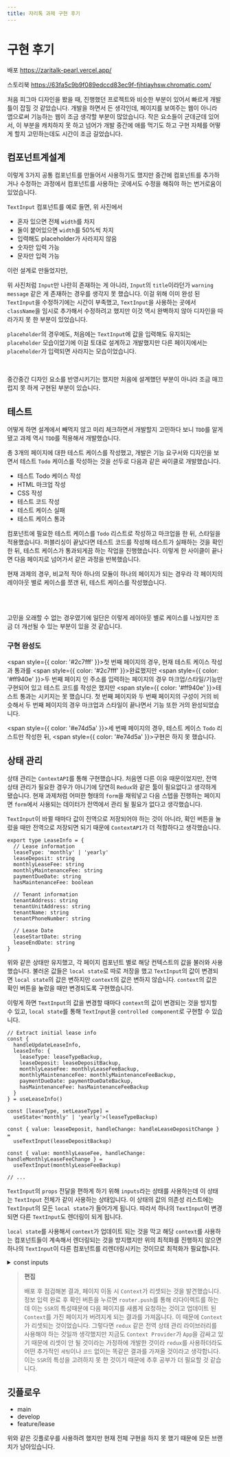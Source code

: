 ```yaml
---
title: 자리톡 과제 구현 후기
---
```



# 구현 후기

배포
https://zaritalk-pearl.vercel.app/

스토리북
https://63fa5c9b9f089edccd83ec9f-fjhtiayhsw.chromatic.com/

처음 피그마 디자인을 봤을 때, 진행했던 프로젝트와 비슷한 부분이 있어서 빠르게 개발틀이 잡힐 것 같았습니다.
개발을 하면서 든 생각인데, 페이지를 보여주는 웹이 아니라 앱으로써 기능하는 웹이 조금 생각할 부분이 많았습니다.
작은 요소들이 군데군데 있어서, 이 부분을 캐치하지 못 하고 넘어가 개발 중간에 애를 먹기도 하고
구현 자체를 어떻게 할지 고민하는데도 시간이 조금 길었습니다.


## 컴포넌트계설계

<Screenshot src={ComponentsScreenshot} alt="공통 컴포넌트" />

이렇게 3가지 공통 컴포넌트를 만들어서 사용하기도 했지만 중간에 컴포넌트를 추가하거나 수정하는 과정에서
컴포넌트를 사용하는 곳에서도 수정을 해줘야 하는 번거로움이 있었습니다.

`TextInput` 컴포넌트를 예로 들면, 위 사진에서

- 혼자 있으면 전체 `width`를 차지
- 둘이 붙어있으면 `width`를 50%씩 차지
- 입력해도 placeholder가 사라지지 않음
- 숫자만 입력 가능
- 문자만 입력 가능

이런 설계로 만들었지만,

<Screenshot src={InputScreenshot} alt="입력 컴포넌트" />

위 사진처럼 `Input`만 나란히 존재하는 게 아니라, `Input`의 `title`이라던가 `warning message` 같은 게
존재하는 경우를 생각지 못 했습니다. 이걸 위해 이미 완성 된 `TextInput`을 수정하기에는 시간이 부족했고,
`TextInput`을 사용하는 곳에서 `className`을 임시로 추가해서 수정하려고 했지만 이것 역시 완벽하지 않아
디자인을 따라가지 못 한 부분이 있었습니다.

`placeholder`의 경우에도, 처음에는 `TextInput`에 값을 입력해도 유지되는 `placeholder` 모습이었기에
이걸 토대로 설계하고 개발했지만 다른 페이지에서는 `placeholder`가 입력되면 사라지는 모습이었습니다.

<Screenshot
  src={InputActivePlaceholder}
  alt="placeholder 고정"
  caption="placeholder 고정"
/>

<br />

<Screenshot
  src={InputPassivePlaceholder}
  alt="placeholder 사라짐"
  caption="placeholder 사라짐"
/>

중간중간 디자인 요소를 반영시키기는 했지만 처음에 설계했던 부분이 아니라 조금 매끄럽지 못 하게
구현된 부분이 있습니다.

## 테스트

어떻게 하면 설계에서 빼먹지 않고 미리 체크하면서 개발할지 고민하다 보니
`TDD`를 알게 됐고 과제 역시 `TDD`를 적용해서 개발했습니다.

총 3개의 페이지에 대한 테스트 케이스를 작성했고, 개발은 기능 요구서와 디자인을 보면서 테스트 `Todo` 케이스를 작성하는
것을 선두로 다음과 같은 싸이클로 개발했습니다.

- 테스트 Todo 케이스 작성
- HTML 마크업 작성
- CSS 작성
- 테스트 코드 작성
- 테스트 케이스 실패
- 테스트 케이스 통과

컴포넌트에 필요한 테스트 케이스를 `Todo` 리스트로 작성하고 마크업을 한 뒤, 스타일을 적용했습니다.
퍼블리싱이 끝났다면 테스트 코드를 작성해 테스트가 실패하는 것을 확인한 뒤,
테스트 케이스가 통과되게끔 하는 작업을 진행했습니다.
이렇게 한 사이클이 끝나면 다음 페이지로 넘어가서 같은 과정을 반복했습니다.

현재 과제의 경우, 비교적 작아 하나의 모듈이 하나의 페이지가 되는 경우라
각 페이지의 레이아웃 별로 케이스를 쪼갠 뒤, 테스트 케이스를 작성했습니다.


<Screenshot src={TestInfoScreenshot} alt="Info page test case" />

<br />

<Screenshot src={TestAddressScreenshot} alt="Address page test case" />

<br />

<Screenshot src={TestCompleteScreenshot} alt="Complete page test case" />

고민을 오래할 수 없는 경우였기에 일단은 이렇게 레이아웃 별로 케이스를 나눴지만
조금 더 개선될 수 있는 부분이 있을 것 같습니다.

### 구현 완성도

<span style={{ color: '#2c7fff' }}>첫 번째 페이지</span>의 경우, 현재 테스트
케이스 작성과 통과를 <span style={{ color: '#2c7fff' }}>완료</span>했지만
<span style={{ color: '#ff940e' }}>두 번째 페이지 </span>인 주소를 입력하는
페이지의 경우 마크업/스타일/기능만 구현되어 있고 테스트 코드를 작성은 했지만
<span style={{ color: '#ff940e' }}>테스트 통과는 시키지는 못 했습니다.</span> 첫
번째 페이지와 두 번째 페이지의 구성이 거의 비슷해서 두 번째 페이지의 경우
마크업과 스타일이 끝나면서 기능 또한 거의 완성되었습니다.

<span style={{ color: '#e74d5a' }}>세 번째 페이지</span>의 경우, 테스트 케이스
`Todo` 리스트만 작성한 뒤, <span style={{ color: '#e74d5a' }}>구현은 하지 못 했습니다.</span>

## 상태 관리

상태 관리는 `ContextAPI`를 통해 구현했습니다. 처음엔 다른 이유 때문이었지만,
전역 상태 관리가 필요한 경우가 아니기에 당연히 `Redux`와 같은 툴이 필요없다고 생각하게 됐습니다.
현재 과제처럼 어떠한 형태의 `form`을 채워넣고 다음 스텝을 진행하는 페이지면
`form`에서 사용되는 데이터가 전역에서 관리 될 필요가 없다고 생각했습니다.

`TextInput`이 바뀔 때마다 값이 전역으로 저장되어야 하는 것이 아니라, 확인 버튼을 눌렀을 때만
전역으로 저장되면 되기 때문에 `ContextAPI`가 더 적합하다고 생각했습니다.

```tsx LeaseInfoProvider.tsx
export type LeaseInfo = {
  // Lease information
  leaseType: 'monthly' | 'yearly'
  leaseDeposit: string
  monthlyLeaseFee: string
  monthlyMaintenanceFee: string
  paymentDueDate: string
  hasMaintenanceFee: boolean

  // Tenant information
  tenantAddress: string
  tenantUnitAddress: string
  tenantName: string
  tenantPhoneNumber: string

  // Lease Date
  leaseStartDate: string
  leaseEndDate: string
}
```

위와 같은 상태만 유지했고, 각 페이지 컴포넌트 별로 해당 컨텍스트의 값을 불러와 사용했습니다.
불러온 값들은 `local state`로 따로 저장을 했고 `TextInput`의 값이 변경되면 `local state`의 값은
변하지만 `context`의 값은 변하지 않습니다. `context`의 값은 확인 버튼을 눌렀을 때만 변경되도록
구현했습니다.

이렇게 하면 `TextInput`의 값을 변경할 때마다 `context`의 값이 변경되는 것을 방지할 수 있고,
`local state`를 통해 `TextInput`을 `controlled component`로 구현할 수 있습니다.

```tsx /lease/info.tsx
// Extract initial lease info
const {
  handleUpdateLeaseInfo,
  leaseInfo: {
    leaseType: leaseTypeBackup,
    leaseDeposit: leaseDepositBackup,
    monthlyLeaseFee: monthlyLeaseFeeBackup,
    monthlyMaintenanceFee: monthlyMaintenanceFeeBackup,
    paymentDueDate: paymentDueDateBackup,
    hasMaintenanceFee: hasMaintenanceFeeBackup
  }
} = useLeaseInfo()

const [leaseType, setLeaseType] =
  useState<'monthly' | 'yearly'>(leaseTypeBackup)

const { value: leaseDeposit, handleChange: handleLeaseDepositChange } =
  useTextInput(leaseDepositBackup)

const { value: monthlyLeaseFee, handleChange: handleMonthlyLeaseFeeChange } =
  useTextInput(monthlyLeaseFeeBackup)

// ...
```

`TextInput`의 `props` 전달을 편하게 하기 위해 `inputs`라는 상태를 사용하는데
이 상태는 `TextInput` 전체가 같이 사용하는 상태입니다.
이 상태의 값의 의존성 리스트에는 `TextInput`의 모든 `local state`가 들어가게 됩니다.
따라서 하나의 `TextInput`이 변경되면 다른 `TextInput`도 렌더링이 되게 됩니다.

`local state`를 사용해서 `context`가 업데이트 되는 것을 막고 해당 `context`를 사용하는
컴포넌트들이 계속해서 렌더링되는 것을 방지했지만 위의 최적화를 진행하지 않으면
하나의 `TextInput`이 다른 컴포넌트를 리렌더링시키는 것이므로 최적화가 필요합니다.

<details>
  <summary>const inputs</summary>

```tsx
const inputs = useMemo(
  () => ({
    leaseDeposit: {
      value: leaseDeposit,
      placeholder: '보증금',
      handleChange: handleLeaseDepositChange,
      unit: '만원',
      unitRegExp: /[^0-9]/g,
      decorator: 'leaseDeposit'
    },
    monthlyLeaseFee: {
      value: monthlyLeaseFee,
      placeholder: '월 임대료',
      handleChange: handleMonthlyLeaseFeeChange,
      unit: '만원',
      unitRegExp: /[^0-9]/g,
      decorator: 'monthlyLeaseFee'
    },
    monthlyMaintenanceFee: {
      value: monthlyMaintenanceFee,
      placeholder: '월 관리비',
      handleChange: handleMonthlyMaintenanceFeeChange,
      unit: '만원',
      unitRegExp: /[^0-9]/g,
      decorator: 'monthlyMaintenanceFee'
    },
    paymentDueDate: {
      value: paymentDueDate,
      placeholder: '임대료 납부일',
      handleChange: handlePaymentDueDateChange,
      unit: '일',
      unitRegExp: /[^0-9]/g,
      minValue: 1,
      maxValue: 31,
      decorator: 'paymentDueDate'
    }
  }),
  [
    leaseDeposit,
    monthlyLeaseFee,
    monthlyMaintenanceFee,
    paymentDueDate,
    handleLeaseDepositChange,
    handleMonthlyLeaseFeeChange,
    handleMonthlyMaintenanceFeeChange,
    handlePaymentDueDateChange
  ]
)

// ...
<TextInput {...inputs['leaseDeposit']} />
<TextInput {...inputs['monthlyLeaseFee']} />
// ...
```

</details>

> **편집**
>
> 배포 후 점검해본 결과, 페이지 이동 시 `Context`가 리셋되는 것을 발견했습니다.
> 정보 입력 완료 후 확인 버튼을 누르면 `router.push`를 통해 리다이렉트를 하는데
> 이는 `SSR`의 특성때문에 다음 페이지를 새롭게 요청하는 것이고 업데이트 된 `Context`를
> 가진 페이지가 버려지게 되는 결과를 가져옵니다. 이 때문에 `Context`가 리셋되는 것이었습니다.
> 그렇다면 `redux` 같은 전역 상태 관리 라이브러리를 사용해야 하는 것일까 생각했지만
> 지금도 `Context Provider`가 `App`을 감싸고 있기 때문에 리셋이 안 될 것이라는
> 가정하에 개발한 것이라 `redux`를 사용하더라도 어떤 추가적인 `세팅`이나 `코드` 없이는
> 똑같은 결과를 가져올 것이라고 생각합니다. 이는 `SSR`의 특성을 고려하지 못 한 것이기 때문에
> 추후 공부가 더 필요할 것 같습니다.

## 깃플로우

- main
- develop
- feature/lease

위와 같은 깃플로우를 사용하려 했지만 현재 전체 구현을 하지 못 했기 때문에 모든 브랜치가 남아있습니다.

